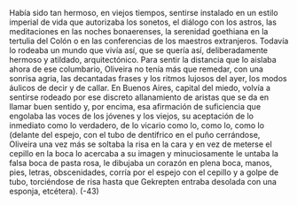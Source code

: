 Había sido tan hermoso, en viejos tiempos, sentirse instalado en un estilo imperial de
vida que autorizaba los sonetos, el diálogo con los astros, las meditaciones en las noches
bonaerenses, la serenidad goethiana en la tertulia del Colón o en las conferencias de los
maestros extranjeros. Todavía lo rodeaba un mundo que vivía así, que se quería así,
deliberadamente hermoso y atildado, arquitectónico. Para sentir la distancia que lo
aislaba ahora de ese columbario, Oliveira no tenía más que remedar, con una sonrisa
agria, las decantadas frases y los ritmos lujosos del ayer, los modos áulicos de decir y de
callar. En Buenos Aires, capital del miedo, volvía a sentirse rodeado por ese discreto
allanamiento de aristas que se da en llamar buen sentido y, por encima, esa afirmación de
suficiencia que engolaba las voces de los jóvenes y los viejos, su aceptación de lo
inmediato como lo verdadero, de lo vicario como lo, como lo, como lo (delante del
espejo, con el tubo de dentífrico en el puño cerrándose, Oliveira una vez más se
soltaba la risa en la cara y en vez de meterse el cepillo en la boca lo acercaba a su
imagen y minuciosamente le untaba la falsa boca de pasta rosa, le dibujaba un
corazón en plena boca, manos, pies, letras, obscenidades, corría por el espejo con
el cepillo y a golpe de tubo, torciéndose de risa hasta que Gekrepten entraba
desolada con una esponja, etcétera).
(-43)
